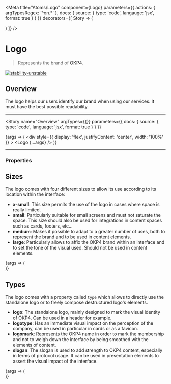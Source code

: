 
<Meta
  title="Atoms/Logo"
  component={Logo}
  parameters={{
    actions: { argTypesRegex: '^on.*' },
    docs: { source: { type: 'code', langauge: 'jsx', format: true } }
  }}
  decorators={[
    Story => (
      <ThemeProvider>
        <div className="story-theme-switcher">
          <ThemeSwitcher />
        </div>
        <div className="component-story-main">
          <Story />
        </div>
      </ThemeProvider>
    )
  ]}
/>

# Logo

> Represents the brand of [OKP4](https://okp4.network).

[![stability-unstable](https://img.shields.io/badge/stability-unstable-yellow.svg)](https://github.com/emersion/stability-badges#unstable)

## Overview

The logo helps our users identify our brand when using our services. It must have the best possible readability.

---

<Story
  name="Overview"
  argTypes={{}}
  parameters={{ docs: { source: { type: 'code', language: 'jsx', format: true } } }}
>
  {args => (
    <div
      style={{
        display: 'flex',
        justifyContent: 'center',
        width: '100%'
      }}
    >
      <Logo {...args} />
    </div>
  )}
</Story>

---

### Properties

<ArgsTable story="Overview" />

## Sizes

The logo comes with four different sizes to allow its use according to its location within the interface:

- **x-small**: This size permits the use of the logo in cases where space is really limited.
- **small**: Particularly suitable for small screens and must not saturate the space. This size should also be used for integrations in content spaces such as cards, footers, etc...
- **medium**: Makes it possible to adapt to a greater number of uses, both to represent the brand and to be used in content elements.
- **large**: Particularly allows to affix the OKP4 brand within an interface and to set the tone of the visual used. Should not be used in content elements.

<Canvas>
  <Story name="Sizes">
    {args => (
      <div
        style={{
          display: 'flex',
          alignItems: 'center',
          flexDirection: 'column',
          justifyContent: 'center',
          gap: '25px'
        }}
      >
        <Logo type="logo" size="x-small" />
        <Logo type="logo" size="small" />
        <Logo type="logo" size="medium" />
        <Logo type="logo" size="large" />
      </div>
    )}
  </Story>
</Canvas>

## Types

The logo comes with a property called `type` which allows to directly use the standalone logo or to freely compose destructured logo's elements.

- **logo**: The standalone logo, mainly designed to mark the visual identity of OKP4. Can be used in a header for example.
- **logotype**: Has an immediate visual impact on the perception of the company, can be used in particular in cards or as a favicon.
- **logomark**: Represents the OKP4 name in order to mark the membership and not to weigh down the interface by being smoothed with the elements of content.
- **slogan**: The slogan is used to add strength to OKP4 content, especially in terms of protocol usage. It can be used in presentation elements to assert the visual impact of the interface.

<Canvas>
  <Story name="Types">
    {args => (
      <div
        style={{
          display: 'flex',
          alignItems: 'center',
          flexDirection: 'column',
          justifyContent: 'center',
          gap: '35px'
        }}
      >
        <Logo size="medium" type="logo" />
        <Logo size="medium" type="logotype" />
        <Logo size="medium" type="logomark" />
        <Logo size="medium" type="slogan" />
      </div>
    )}
  </Story>
</Canvas>
